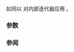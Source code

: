 {{title|iter_swap{{small|(ranges::join_with_view::''iterator'')}}}}
{{cpp/ranges/join_with_view/navbar}}

{{ddcl|since=c++23|
friend constexpr void iter_swap( const /*iterator*/&amp; x, const /*iterator*/&amp; y )
    requires std::indirectly_swappable&lt;ranges::iterator_t&lt;/*InnerBase*/&gt;,
                                       ranges::iterator_t&lt;/*PatternBase*/&gt;&gt;;
}}

如同以 {{box|{{c/core|std::visit(ranges::iter_swap, x.}}{{rlpsi|/#inner_it_}}{{sep}}{{c/core|, y.}}{{rlpsi|/#inner_it_}}{{sep}}{{c/core|);}}}} 对内部迭代器应用 {{lc|ranges::iter_swap}}。

{{cpp/hidden friend|{{tt|join_with_view::''iterator''}}{{sep}}{{tt|&lt;Const&gt;}}}}

===参数===
{{par begin}}
{{par|x, y|指向要交换元素的迭代器}}
{{par end}}

===参阅===
{{dsc begin}}
{{dsc inc|cpp/iterator/ranges/dsc iter swap}}
{{dsc inc|cpp/algorithm/dsc iter swap}}
{{dsc end}}

{{langlinks|de|en|es|ru}}